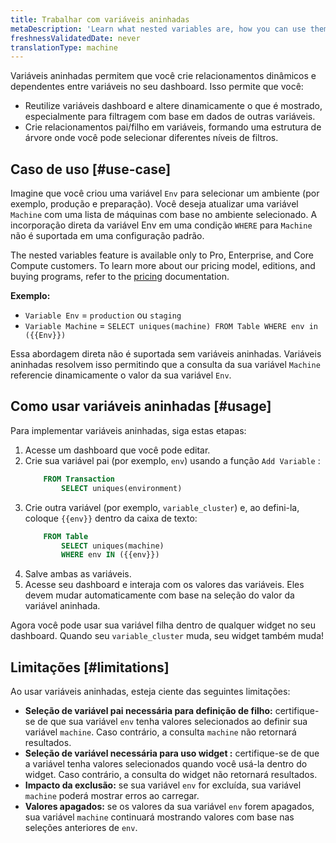 ```yaml
---
title: Trabalhar com variáveis aninhadas
metaDescription: 'Learn what nested variables are, how you can use them, and their current limitations'
freshnessValidatedDate: never
translationType: machine
---
```


Variáveis aninhadas permitem que você crie relacionamentos dinâmicos e dependentes entre variáveis no seu dashboard. Isso permite que você:

* Reutilize variáveis dashboard e altere dinamicamente o que é mostrado, especialmente para filtragem com base em dados de outras variáveis.
* Crie relacionamentos pai/filho em variáveis, formando uma estrutura de árvore onde você pode selecionar diferentes níveis de filtros.

## Caso de uso [#use-case]

Imagine que você criou uma variável `Env` para selecionar um ambiente (por exemplo, produção e preparação). Você deseja atualizar uma variável `Machine` com uma lista de máquinas com base no ambiente selecionado. A incorporação direta da variável Env em uma condição `WHERE` para `Machine` não é suportada em uma configuração padrão.

<Callout variant="important">The nested variables feature is available only to <DNT>Pro</DNT>, <DNT>Enterprise</DNT>, and <DNT>Core Compute customers</DNT>. To learn more about our pricing model, editions, and buying programs, refer to the [pricing](/docs/accounts/accounts-billing/new-relic-one-pricing-billing/new-relic-one-pricing-billing/) documentation.</Callout>

**Exemplo:**

* `Variable Env` = `production` ou `staging`
* `Variable Machine` = `SELECT uniques(machine) FROM Table WHERE env in ({{Env}})`

Essa abordagem direta não é suportada sem variáveis aninhadas. Variáveis aninhadas resolvem isso permitindo que a consulta da sua variável `Machine` referencie dinamicamente o valor da sua variável `Env`.

## Como usar variáveis aninhadas [#usage]

Para implementar variáveis aninhadas, siga estas etapas:

1. Acesse um dashboard que você pode editar.
2. Crie sua variável pai (por exemplo, `env`) usando a função `Add Variable` :
   ```sql
       FROM Transaction
           SELECT uniques(environment)
   ```
3. Crie outra variável (por exemplo, `variable_cluster`) e, ao defini-la, coloque `{{env}}` dentro da caixa de texto:
   ```sql
       FROM Table
           SELECT uniques(machine)
           WHERE env IN ({{env}})
   ```
4. Salve ambas as variáveis.
5. Acesse seu dashboard e interaja com os valores das variáveis. Eles devem mudar automaticamente com base na seleção do valor da variável aninhada.

Agora você pode usar sua variável filha dentro de qualquer widget no seu dashboard. Quando seu `variable_cluster` muda, seu widget também muda!

## Limitações [#limitations]

Ao usar variáveis aninhadas, esteja ciente das seguintes limitações:

* **Seleção de variável pai necessária para definição de filho:** certifique-se de que sua variável `env` tenha valores selecionados ao definir sua variável `machine`. Caso contrário, a consulta `machine` não retornará resultados.
* **Seleção de variável necessária para uso widget :** certifique-se de que a variável tenha valores selecionados quando você usá-la dentro do widget. Caso contrário, a consulta do widget não retornará resultados.
* **Impacto da exclusão:** se sua variável `env` for excluída, sua variável `machine` poderá mostrar erros ao carregar.
* **Valores apagados:** se os valores da sua variável `env` forem apagados, sua variável `machine` continuará mostrando valores com base nas seleções anteriores de `env`.